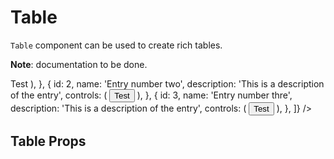 

<Meta title="Components|Table" component={Table} />

# Table

`Table` component can be used to create rich tables.

**Note**: documentation to be done.

<Preview>
    <Story name="Default">
        <div className="storybook-container p-b-20">
            <Table
                columns={[
                    { prop: 'id', title: 'ID', width: '100px' },
                    { prop: 'description', title: 'Description' },
                    { prop: 'controls' },
                ]}
                entries={[
                    {
                        id: 1,
                        name: 'Entry number one',
                        description: 'This is a description of the entry',
                        controls: (
                            <Button size="small" mean="primary">
                                Test
                            </Button>
                        ),
                    },
                    {
                        id: 2,
                        name: 'Entry number two',
                        description: 'This is a description of the entry',
                        controls: (
                            <Button size="small" mean="primary">
                                Test
                            </Button>
                        ),
                    },
                    {
                        id: 3,
                        name: 'Entry number thre',
                        description: 'This is a description of the entry',
                        controls: (
                            <Button size="small" mean="primary">
                                Test
                            </Button>
                        ),
                    },
                ]}
            />
        </div>
    </Story>
</Preview>

## Table Props

<Props of={Table} />
